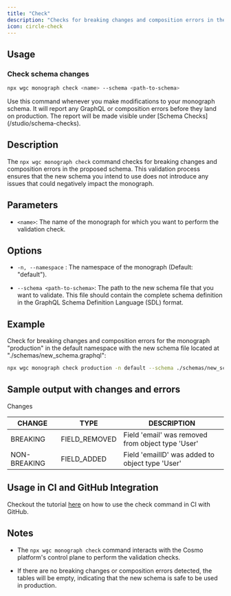 ```yaml
---
title: "Check"
description: "Checks for breaking changes and composition errors in the proposed schema for the monograph."
icon: circle-check
---
```


## Usage

### Check schema changes

```bash
npx wgc monograph check <name> --schema <path-to-schema>
```

<Info>
  Use this command whenever you make modifications to your monograph schema. It
  will report any GraphQL or composition errors before they land on production.
  The report will be made visible under [Schema Checks](/studio/schema-checks).
</Info>

## Description

The `npx wgc monograph check` command checks for breaking changes and composition errors in the proposed schema. This validation process ensures that the new schema you intend to use does not introduce any issues that could negatively impact the monograph.

## Parameters

- `<name>`: The name of the monograph for which you want to perform the validation check.

## Options

- `-n, --namespace` : The namespace of the monograph (Default: "default").

- `--schema <path-to-schema>`: The path to the new schema file that you want to validate. This file should contain the complete schema definition in the GraphQL Schema Definition Language (SDL) format.

## Example

Check for breaking changes and composition errors for the monograph "production" in the default namespace with the new schema file located at "./schemas/new_schema.graphql":

```bash
npx wgc monograph check production -n default --schema ./schemas/new_schema.graphql
```

## Sample output with changes and errors

Changes

| CHANGE       | TYPE          | DESCRIPTION                                       |
| ------------ | ------------- | ------------------------------------------------- |
| BREAKING     | FIELD_REMOVED | Field 'email' was removed from object type 'User' |
| NON-BREAKING | FIELD_ADDED   | Field 'emailID' was added to object type 'User'   |

## Usage in CI and GitHub Integration

Checkout the tutorial [here](/tutorial/pr-based-workflow-for-federation) on how to use the check command in CI with GitHub.

## Notes

- The `npx wgc monograph check` command interacts with the Cosmo platform's control plane to perform the validation checks.

- If there are no breaking changes or composition errors detected, the tables will be empty, indicating that the new schema is safe to be used in production.
